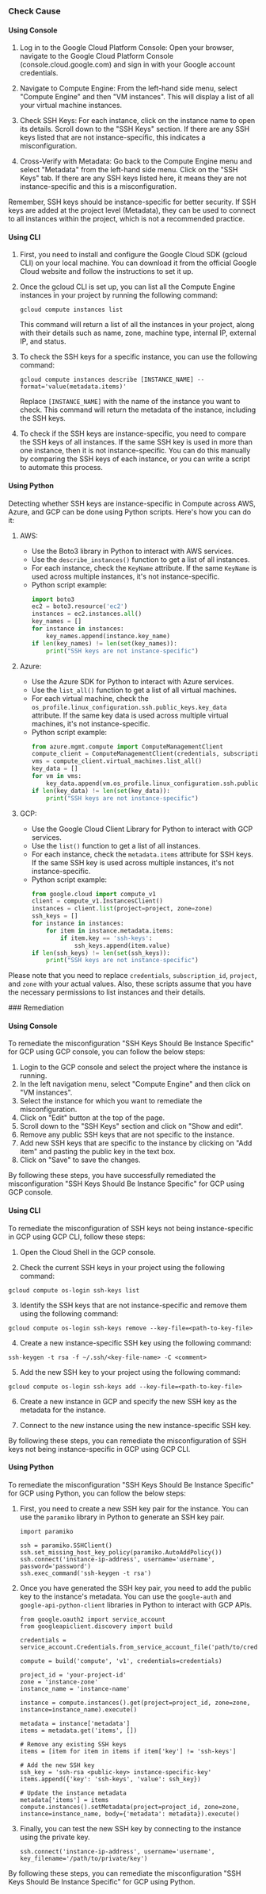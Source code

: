 

<Tabs><Tab title='Cause'>
### Check Cause

#### Using Console

1. Log in to the Google Cloud Platform Console: Open your browser, navigate to the Google Cloud Platform Console (console.cloud.google.com) and sign in with your Google account credentials.

2. Navigate to Compute Engine: From the left-hand side menu, select "Compute Engine" and then "VM instances". This will display a list of all your virtual machine instances.

3. Check SSH Keys: For each instance, click on the instance name to open its details. Scroll down to the "SSH Keys" section. If there are any SSH keys listed that are not instance-specific, this indicates a misconfiguration.

4. Cross-Verify with Metadata: Go back to the Compute Engine menu and select "Metadata" from the left-hand side menu. Click on the "SSH Keys" tab. If there are any SSH keys listed here, it means they are not instance-specific and this is a misconfiguration. 

Remember, SSH keys should be instance-specific for better security. If SSH keys are added at the project level (Metadata), they can be used to connect to all instances within the project, which is not a recommended practice.

#### Using CLI

1. First, you need to install and configure the Google Cloud SDK (gcloud CLI) on your local machine. You can download it from the official Google Cloud website and follow the instructions to set it up.

2. Once the gcloud CLI is set up, you can list all the Compute Engine instances in your project by running the following command:

   ```
   gcloud compute instances list
   ```

   This command will return a list of all the instances in your project, along with their details such as name, zone, machine type, internal IP, external IP, and status.

3. To check the SSH keys for a specific instance, you can use the following command:

   ```
   gcloud compute instances describe [INSTANCE_NAME] --format='value(metadata.items)'
   ```

   Replace `[INSTANCE_NAME]` with the name of the instance you want to check. This command will return the metadata of the instance, including the SSH keys.

4. To check if the SSH keys are instance-specific, you need to compare the SSH keys of all instances. If the same SSH key is used in more than one instance, then it is not instance-specific. You can do this manually by comparing the SSH keys of each instance, or you can write a script to automate this process.

#### Using Python

Detecting whether SSH keys are instance-specific in Compute across AWS, Azure, and GCP can be done using Python scripts. Here's how you can do it:

1. AWS:
   - Use the Boto3 library in Python to interact with AWS services.
   - Use the `describe_instances()` function to get a list of all instances.
   - For each instance, check the `KeyName` attribute. If the same `KeyName` is used across multiple instances, it's not instance-specific.
   - Python script example:
     ```python
     import boto3
     ec2 = boto3.resource('ec2')
     instances = ec2.instances.all()
     key_names = []
     for instance in instances:
         key_names.append(instance.key_name)
     if len(key_names) != len(set(key_names)):
         print("SSH keys are not instance-specific")
     ```

2. Azure:
   - Use the Azure SDK for Python to interact with Azure services.
   - Use the `list_all()` function to get a list of all virtual machines.
   - For each virtual machine, check the `os_profile.linux_configuration.ssh.public_keys.key_data` attribute. If the same key data is used across multiple virtual machines, it's not instance-specific.
   - Python script example:
     ```python
     from azure.mgmt.compute import ComputeManagementClient
     compute_client = ComputeManagementClient(credentials, subscription_id)
     vms = compute_client.virtual_machines.list_all()
     key_data = []
     for vm in vms:
         key_data.append(vm.os_profile.linux_configuration.ssh.public_keys.key_data)
     if len(key_data) != len(set(key_data)):
         print("SSH keys are not instance-specific")
     ```

3. GCP:
   - Use the Google Cloud Client Library for Python to interact with GCP services.
   - Use the `list()` function to get a list of all instances.
   - For each instance, check the `metadata.items` attribute for SSH keys. If the same SSH key is used across multiple instances, it's not instance-specific.
   - Python script example:
     ```python
     from google.cloud import compute_v1
     client = compute_v1.InstancesClient()
     instances = client.list(project=project, zone=zone)
     ssh_keys = []
     for instance in instances:
         for item in instance.metadata.items:
             if item.key == 'ssh-keys':
                 ssh_keys.append(item.value)
     if len(ssh_keys) != len(set(ssh_keys)):
         print("SSH keys are not instance-specific")
     ```

Please note that you need to replace `credentials`, `subscription_id`, `project`, and `zone` with your actual values. Also, these scripts assume that you have the necessary permissions to list instances and their details.

</Tab>

<Tab title='Remediation'>
### Remediation

#### Using Console

To remediate the misconfiguration "SSH Keys Should Be Instance Specific" for GCP using GCP console, you can follow the below steps:

1. Login to the GCP console and select the project where the instance is running.
2. In the left navigation menu, select "Compute Engine" and then click on "VM instances".
3. Select the instance for which you want to remediate the misconfiguration.
4. Click on "Edit" button at the top of the page.
5. Scroll down to the "SSH Keys" section and click on "Show and edit".
6. Remove any public SSH keys that are not specific to the instance.
7. Add new SSH keys that are specific to the instance by clicking on "Add item" and pasting the public key in the text box.
8. Click on "Save" to save the changes.

By following these steps, you have successfully remediated the misconfiguration "SSH Keys Should Be Instance Specific" for GCP using GCP console.

#### Using CLI

To remediate the misconfiguration of SSH keys not being instance-specific in GCP using GCP CLI, follow these steps:

1. Open the Cloud Shell in the GCP console.

2. Check the current SSH keys in your project using the following command:
```
gcloud compute os-login ssh-keys list
```

3. Identify the SSH keys that are not instance-specific and remove them using the following command:
```
gcloud compute os-login ssh-keys remove --key-file=<path-to-key-file>
```

4. Create a new instance-specific SSH key using the following command:
```
ssh-keygen -t rsa -f ~/.ssh/<key-file-name> -C <comment>
```

5. Add the new SSH key to your project using the following command:
```
gcloud compute os-login ssh-keys add --key-file=<path-to-key-file>
```

6. Create a new instance in GCP and specify the new SSH key as the metadata for the instance.

7. Connect to the new instance using the new instance-specific SSH key.

By following these steps, you can remediate the misconfiguration of SSH keys not being instance-specific in GCP using GCP CLI.

#### Using Python

To remediate the misconfiguration "SSH Keys Should Be Instance Specific" for GCP using Python, you can follow the below steps:

1. First, you need to create a new SSH key pair for the instance. You can use the `paramiko` library in Python to generate an SSH key pair. 

   ```
   import paramiko

   ssh = paramiko.SSHClient()
   ssh.set_missing_host_key_policy(paramiko.AutoAddPolicy())
   ssh.connect('instance-ip-address', username='username', password='password')
   ssh.exec_command('ssh-keygen -t rsa')
   ```

2. Once you have generated the SSH key pair, you need to add the public key to the instance's metadata. You can use the `google-auth` and `google-api-python-client` libraries in Python to interact with GCP APIs.

   ```
   from google.oauth2 import service_account
   from googleapiclient.discovery import build

   credentials = service_account.Credentials.from_service_account_file('path/to/credentials.json')

   compute = build('compute', 'v1', credentials=credentials)

   project_id = 'your-project-id'
   zone = 'instance-zone'
   instance_name = 'instance-name'

   instance = compute.instances().get(project=project_id, zone=zone, instance=instance_name).execute()

   metadata = instance['metadata']
   items = metadata.get('items', [])

   # Remove any existing SSH keys
   items = [item for item in items if item['key'] != 'ssh-keys']

   # Add the new SSH key
   ssh_key = 'ssh-rsa <public-key> instance-specific-key'
   items.append({'key': 'ssh-keys', 'value': ssh_key})

   # Update the instance metadata
   metadata['items'] = items
   compute.instances().setMetadata(project=project_id, zone=zone, instance=instance_name, body={'metadata': metadata}).execute()
   ```

3. Finally, you can test the new SSH key by connecting to the instance using the private key.

   ```
   ssh.connect('instance-ip-address', username='username', key_filename='/path/to/private/key')
   ```

By following these steps, you can remediate the misconfiguration "SSH Keys Should Be Instance Specific" for GCP using Python.


</Tab>
</Tabs>